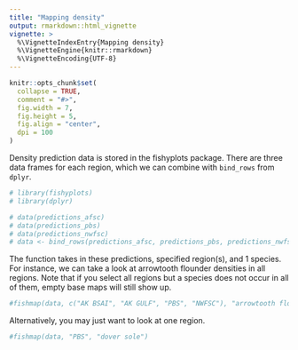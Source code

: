 ```yaml
---
title: "Mapping density"
output: rmarkdown::html_vignette
vignette: >
  %\VignetteIndexEntry{Mapping density}
  %\VignetteEngine{knitr::rmarkdown}
  %\VignetteEncoding{UTF-8}
---
```


```r
knitr::opts_chunk$set(
  collapse = TRUE,
  comment = "#>",
  fig.width = 7,
  fig.height = 5,
  fig.align = "center",
  dpi = 100
)
```

Density prediction data is stored in the fishyplots package. There are three data frames for each region, which we can combine with `bind_rows` from `dplyr`.
```r
# library(fishyplots)
# library(dplyr)
```

```r
# data(predictions_afsc)
# data(predictions_pbs)
# data(predictions_nwfsc)
# data <- bind_rows(predictions_afsc, predictions_pbs, predictions_nwfsc)
```

The function takes in these predictions, specified region(s), and 1 species. For instance, we can take a look at arrowtooth flounder densities in all regions. Note that if you select all regions but a species does not occur in all of them, empty base maps will still show up.

```r
#fishmap(data, c("AK BSAI", "AK GULF", "PBS", "NWFSC"), "arrowtooth flounder")
```

Alternatively, you may just want to look at one region.

```r
#fishmap(data, "PBS", "dover sole")
```

